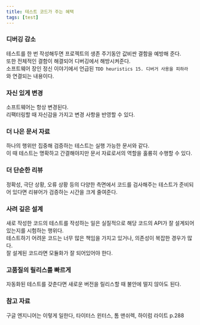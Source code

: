 ```yaml
---
title: 테스트 코드가 주는 혜택
tags: [test]
---
```


### 디버깅 감소

테스트를 한 번 작성해두면 프로젝트의 생존 주기동안 값비싼 결함을 예방해 준다.  
또한 전체적인 결함이 해결되어 디버깅에서 해방시켜준다.  
소프트웨어 장인 정신 이야기에서 언급된 `TDD heuristics 15. 디버거 사용을 피하라` 와 연결되는 내용이다.

### 자신 있게 변경

소프트웨어는 항상 변경된다.  
리팩터링할 때 자신감을 가지고 변경 사항을 반영할 수 있다.  

### 더 나은 문서 자료

하나의 행위만 집중해 검증하는 테스트는 실행 가능한 문서와 같다.  
이 때 테스트는 명확하고 간결해야지만 문서 자료로서의 역할을 훌륭히 수행할 수 있다.  

### 더 단순한 리뷰

정확성, 극단 상황, 오류 상황 등의 다양한 측면에서 코드를 검사해주는 테스트가 준비되어 있다면 리뷰어가 검증하는 시간을 크게 줄여준다.  

### 사려 깊은 설계

새로 작성한 코드의 테스트를 작성하는 일은 실질적으로 해당 코드의 API가 잘 설계되어 있는지를 시험하는 행위다.  
테스트하기 어려운 코드는 너무 많은 책임을 가지고 있거나, 의존성이 복잡한 경우가 많다.  
잘 설계된 코드라면 모듈화가 잘 되어있어야 한다.  

### 고품질의 릴리스를 빠르게 

자동화된 테스트를 갖춘다면 새로운 버전을 릴리스할 때 불안에 떨지 않아도 된다.  

### 참고 자료

구글 엔지니어는 이렇게 일한다, 타이터스 윈터스, 톰 맨쉬렉, 하이럼 라이트 p.288  



